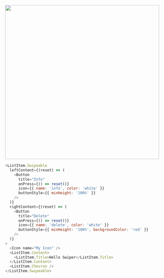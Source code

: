 <img src="/img/swipeable.gif" width="500" />

```js
<ListItem.Swipeable
  leftContent={(reset) => (
    <Button
      title="Info"
      onPress={() => reset()}
      icon={{ name: 'info', color: 'white' }}
      buttonStyle={{ minHeight: '100%' }}
    />
  )}
  rightContent={(reset) => (
    <Button
      title="Delete"
      onPress={() => reset()}
      icon={{ name: 'delete', color: 'white' }}
      buttonStyle={{ minHeight: '100%', backgroundColor: 'red' }}
    />
  )}
>
  <Icon name="My Icon" />
  <ListItem.Content>
    <ListItem.Title>Hello Swiper</ListItem.Title>
  </ListItem.Content>
  <ListItem.Chevron />
</ListItem.Swipeable>
```
